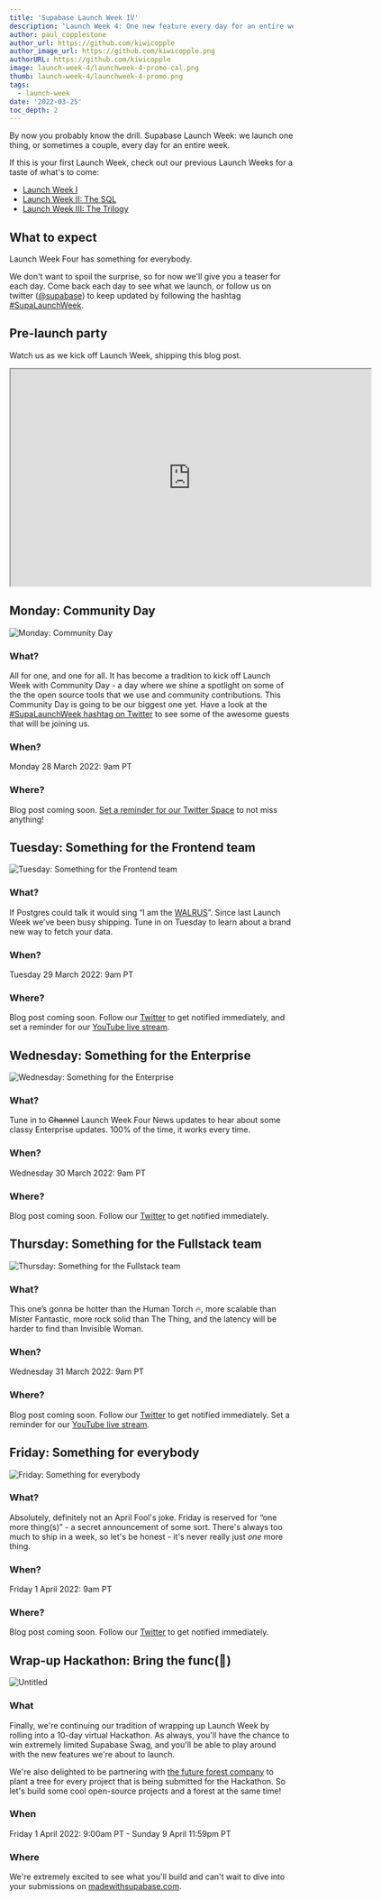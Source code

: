 ```yaml
---
title: 'Supabase Launch Week IV'
description: 'Launch Week 4: One new feature every day for an entire week. Starting Monday 28th March.'
author: paul_copplestone
author_url: https://github.com/kiwicopple
author_image_url: https://github.com/kiwicopple.png
authorURL: https://github.com/kiwicopple
image: launch-week-4/launchweek-4-promo-cal.png
thumb: launch-week-4/launchweek-4-promo.png
tags:
  - launch-week
date: '2022-03-25'
toc_depth: 2
---
```


By now you probably know the drill. Supabase Launch Week: we launch one thing, or sometimes a couple, 
every day for an entire week. 

If this is your first Launch Week, check out our previous Launch Weeks for a taste of what's to come:

- [Launch Week I](/blog/2021/03/25/launch-week)
- [Launch Week II: The SQL](/blog/2021/07/22/supabase-launch-week-sql)
- [Launch Week III: The Trilogy](/blog/2021/11/26/supabase-launch-week-the-trilogy)

## What to expect

Launch Week Four has something for everybody. 

We don't want to spoil the surprise, so for now we'll give you a teaser for each day. 
Come back each day to see what we launch, or follow us on twitter ([@supabase](https://twitter.com/supabase)) 
to keep updated by following the hashtag [#SupaLaunchWeek](https://twitter.com/hashtag/SupaLaunchWeek). 

## Pre-launch party

Watch us as we kick off Launch Week, shipping this blog post.


<iframe
  className="w-full video-with-border"
  width="640"
  height="385"
  src="https://www.youtube-nocookie.com/embed/bpzQCViwLLA"
  frameBorder="1"
  allow="accelerometer; autoplay; clipboard-write; encrypted-media; gyroscope; picture-in-picture"
  allowFullScreen
></iframe>

## Monday: Community Day

![Monday: Community Day](/images/blog/launch-week-4/community.png)

### What?

All for one, and one for all. It has become a tradition to kick off Launch Week with Community Day - 
a day where we shine a spotlight on some of the the open source tools that we use and community contributions. 
This Community Day is going to be our biggest one yet. 
Have a look at the [#SupaLaunchWeek hashtag on Twitter](https://twitter.com/hashtag/SupaLaunchWeek?src=hashtag_click) 
to see some of the awesome guests that will be joining us.

### When?

Monday 28 March 2022: 9am PT

### Where?

Blog post coming soon. [Set a reminder for our Twitter Space](https://twitter.com/i/spaces/1mnxedEZzVPJX) 
to not miss anything!

## Tuesday: Something for the Frontend team

![Tuesday: Something for the Frontend team](/images/blog/launch-week-4/beatles.png)

### What?

If Postgres could talk it would sing “I am the [WALRUS](https://supabase.com/blog/2021/09/10/supabase-beta-august-2021#realtime-security-codename-walrus)”. 
Since last Launch Week we’ve been busy shipping. Tune in on Tuesday to learn about a brand new way to fetch your data.

### When?

Tuesday 29 March 2022: 9am PT

### Where?

Blog post coming soon. Follow our [Twitter](https://twitter.com/supabase) to get notified immediately, 
and set a reminder for our [YouTube live stream](https://www.youtube.com/watch?v=fApxu_U_hdw).

## Wednesday: Something for the Enterprise

![Wednesday: Something for the Enterprise](/images/blog/launch-week-4/channel-4-news.png)

### What?

Tune in to ~~Channel~~ Launch Week Four News updates to hear about some classy Enterprise updates. 
100% of the time, it works every time.

### When?

Wednesday 30 March 2022: 9am PT

### Where?

Blog post coming soon. Follow our [Twitter](https://twitter.com/supabase) to get notified immediately.

## Thursday: Something for the Fullstack team

![Thursday: Something for the Fullstack team](/images/blog/launch-week-4/fantastic.png)

### What?

This one’s gonna be hotter than the Human Torch 🔥, more scalable than Mister Fantastic, more rock solid than The Thing, 
and the latency will be harder to find than Invisible Woman.

### When?

Wednesday 31 March 2022: 9am PT

### Where?

Blog post coming soon. Follow our [Twitter](https://twitter.com/supabase) to get notified immediately. 
Set a reminder for our [YouTube live stream](https://www.youtube.com/watch?v=Xci5SOv76k0).

## Friday: Something for everybody

![Friday: Something for everybody](/images/blog/launch-week-4/turtles.png)

### What?

Absolutely, definitely not an April Fool's joke. Friday is reserved for “one more thing(s)” - 
a secret announcement of some sort. There's always too much to ship in a week, so let's be honest - 
it's never really just *one* more thing.

### When?

Friday 1 April 2022: 9am PT

### Where?

Blog post coming soon. Follow our [Twitter](https://twitter.com/supabase) to get notified immediately.

## Wrap-up Hackathon: Bring the func(🕺)

![Untitled](/images/blog/launch-week-4/dino.png)

### What

Finally, we're continuing our tradition of wrapping up Launch Week by rolling into a 10-day virtual Hackathon. 
As always, you'll have the chance to win extremely limited Supabase Swag, 
and you'll be able to play around with the new features we're about to launch.

We're also delighted to be partnering with [the future forest company](https://thefutureforestcompany.com/) 
to plant a tree for every project that is being submitted for the Hackathon. 
So let's build some cool open-source projects and a forest at the same time!

### When

Friday 1 April 2022: 9:00am PT - Sunday 9 April 11:59pm PT

### Where

We're extremely excited to see what you'll build and can't wait to dive into your submissions on 
[madewithsupabase.com](https://www.madewithsupabase.com/).